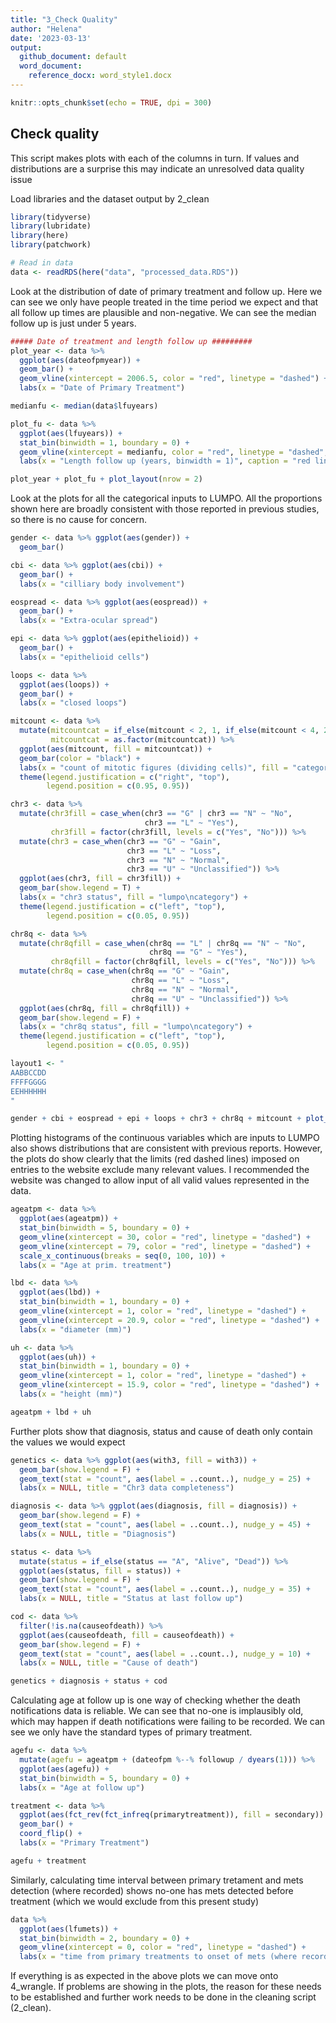 ```yaml
---
title: "3_Check Quality"
author: "Helena"
date: '2023-03-13'
output:
  github_document: default
  word_document:
    reference_docx: word_style1.docx
---
```


```r
knitr::opts_chunk$set(echo = TRUE, dpi = 300)
```

## Check quality

This script makes plots with each of the columns in turn. If values and distributions are a surprise this may indicate an unresolved data quality issue

Load libraries and the dataset output by 2_clean

```r
library(tidyverse)
library(lubridate)
library(here)
library(patchwork)

# Read in data
data <- readRDS(here("data", "processed_data.RDS"))
```

Look at the distribution of date of primary treatment and follow up. Here we can see we only have people treated in the time period we expect and that all follow up times are plausible and non-negative. We can see the median follow up is just under 5 years.

```r
##### Date of treatment and length follow up #########
plot_year <- data %>%
  ggplot(aes(dateofpmyear)) +
  geom_bar() +
  geom_vline(xintercept = 2006.5, color = "red", linetype = "dashed") +
  labs(x = "Date of Primary Treatment")

medianfu <- median(data$lfuyears)

plot_fu <- data %>%
  ggplot(aes(lfuyears)) +
  stat_bin(binwidth = 1, boundary = 0) +
  geom_vline(xintercept = medianfu, color = "red", linetype = "dashed", show.legend = T) +
  labs(x = "Length follow up (years, binwidth = 1)", caption = "red line = median")

plot_year + plot_fu + plot_layout(nrow = 2)
```

Look at the plots for all the categorical inputs to LUMPO. All the proportions shown here are broadly consistent with those reported in previous studies, so there is no cause for concern.

```r
gender <- data %>% ggplot(aes(gender)) +
  geom_bar()

cbi <- data %>% ggplot(aes(cbi)) +
  geom_bar() +
  labs(x = "cilliary body involvement")

eospread <- data %>% ggplot(aes(eospread)) +
  geom_bar() +
  labs(x = "Extra-ocular spread")

epi <- data %>% ggplot(aes(epithelioid)) +
  geom_bar() +
  labs(x = "epithelioid cells")

loops <- data %>%
  ggplot(aes(loops)) +
  geom_bar() +
  labs(x = "closed loops")

mitcount <- data %>%
  mutate(mitcountcat = if_else(mitcount < 2, 1, if_else(mitcount < 4, 2, if_else(mitcount < 8, 3, 4))),
         mitcountcat = as.factor(mitcountcat)) %>%
  ggplot(aes(mitcount, fill = mitcountcat)) +
  geom_bar(color = "black") +
  labs(x = "count of mitotic figures (dividing cells)", fill = "category") +
  theme(legend.justification = c("right", "top"),
        legend.position = c(0.95, 0.95))

chr3 <- data %>%
  mutate(chr3fill = case_when(chr3 == "G" | chr3 == "N" ~ "No",
                              chr3 == "L" ~ "Yes"),
         chr3fill = factor(chr3fill, levels = c("Yes", "No"))) %>%
  mutate(chr3 = case_when(chr3 == "G" ~ "Gain",
                          chr3 == "L" ~ "Loss",
                          chr3 == "N" ~ "Normal",
                          chr3 == "U" ~ "Unclassified")) %>%
  ggplot(aes(chr3, fill = chr3fill)) +
  geom_bar(show.legend = T) +
  labs(x = "chr3 status", fill = "lumpo\ncategory") +
  theme(legend.justification = c("left", "top"),
        legend.position = c(0.05, 0.95))

chr8q <- data %>%
  mutate(chr8qfill = case_when(chr8q == "L" | chr8q == "N" ~ "No",
                               chr8q == "G" ~ "Yes"),
         chr8qfill = factor(chr8qfill, levels = c("Yes", "No"))) %>%
  mutate(chr8q = case_when(chr8q == "G" ~ "Gain",
                           chr8q == "L" ~ "Loss",
                           chr8q == "N" ~ "Normal",
                           chr8q == "U" ~ "Unclassified")) %>%
  ggplot(aes(chr8q, fill = chr8qfill)) +
  geom_bar(show.legend = F) +
  labs(x = "chr8q status", fill = "lumpo\ncategory") +
  theme(legend.justification = c("left", "top"),
        legend.position = c(0.05, 0.95))

layout1 <- "
AABBCCDD
FFFFGGGG
EEHHHHHH
"

gender + cbi + eospread + epi + loops + chr3 + chr8q + mitcount + plot_layout(design = layout1)
```

Plotting histograms of the continuous variables which are inputs to LUMPO also shows distributions that are consistent with previous reports. However, the plots do show clearly that the limits (red dashed lines) imposed on entries to the website exclude many relevant values. I recommended the website was changed to allow input of all valid values represented in the data.

```r
ageatpm <- data %>%
  ggplot(aes(ageatpm)) +
  stat_bin(binwidth = 5, boundary = 0) +
  geom_vline(xintercept = 30, color = "red", linetype = "dashed") +
  geom_vline(xintercept = 79, color = "red", linetype = "dashed") +
  scale_x_continuous(breaks = seq(0, 100, 10)) +
  labs(x = "Age at prim. treatment")

lbd <- data %>%
  ggplot(aes(lbd)) +
  stat_bin(binwidth = 1, boundary = 0) +
  geom_vline(xintercept = 1, color = "red", linetype = "dashed") +
  geom_vline(xintercept = 20.9, color = "red", linetype = "dashed") +
  labs(x = "diameter (mm)")

uh <- data %>%
  ggplot(aes(uh)) +
  stat_bin(binwidth = 1, boundary = 0) +
  geom_vline(xintercept = 1, color = "red", linetype = "dashed") +
  geom_vline(xintercept = 15.9, color = "red", linetype = "dashed") +
  labs(x = "height (mm)")

ageatpm + lbd + uh
```

Further plots show that diagnosis, status and cause of death only contain the values we would expect

```r
genetics <- data %>% ggplot(aes(with3, fill = with3)) +
  geom_bar(show.legend = F) +
  geom_text(stat = "count", aes(label = ..count..), nudge_y = 25) +
  labs(x = NULL, title = "Chr3 data completeness")

diagnosis <- data %>% ggplot(aes(diagnosis, fill = diagnosis)) +
  geom_bar(show.legend = F) +
  geom_text(stat = "count", aes(label = ..count..), nudge_y = 45) +
  labs(x = NULL, title = "Diagnosis")

status <- data %>%
  mutate(status = if_else(status == "A", "Alive", "Dead")) %>%
  ggplot(aes(status, fill = status)) +
  geom_bar(show.legend = F) +
  geom_text(stat = "count", aes(label = ..count..), nudge_y = 35) +
  labs(x = NULL, title = "Status at last follow up")

cod <- data %>%
  filter(!is.na(causeofdeath)) %>%
  ggplot(aes(causeofdeath, fill = causeofdeath)) +
  geom_bar(show.legend = F) +
  geom_text(stat = "count", aes(label = ..count..), nudge_y = 10) +
  labs(x = NULL, title = "Cause of death")

genetics + diagnosis + status + cod
```

Calculating age at follow up is one way of checking whether the death notifications data is reliable. We can see that no-one is implausibly old, which may happen if death notifications were failing to be recorded. We can see we only have the standard types of primary treatment.

```r
agefu <- data %>%
  mutate(agefu = ageatpm + (dateofpm %--% followup / dyears(1))) %>%
  ggplot(aes(agefu)) +
  stat_bin(binwidth = 5, boundary = 0) +
  labs(x = "Age at follow up")

treatment <- data %>%
  ggplot(aes(fct_rev(fct_infreq(primarytreatment)), fill = secondary)) +
  geom_bar() +
  coord_flip() +
  labs(x = "Primary Treatment")

agefu + treatment
```

Similarly, calculating time interval between primary tretament and mets detection (where recorded) shows no-one has mets detected before treatment (which we would exclude from this present study)

```r
data %>%
  ggplot(aes(lfumets)) +
  stat_bin(binwidth = 2, boundary = 0) +
  geom_vline(xintercept = 0, color = "red", linetype = "dashed") +
  labs(x = "time from primary treatments to onset of mets (where recorded, years)")
```

If everything is as expected in the above plots we can move onto 4_wrangle. If problems are showing in the plots, the reason for these needs to be established and further work needs to be done in the cleaning script (2_clean).

